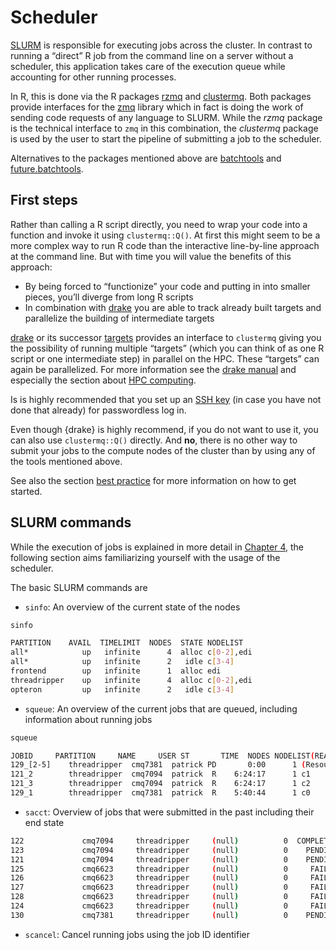 # Scheduler

[SLURM](https://slurm.schedmd.com/) is responsible for executing jobs across the cluster.
In contrast to running a "direct" R job from the command line on a server without a scheduler, this application takes care of the execution queue while accounting for other running processes.

In R, this is done via the R packages [rzmq](https://github.com/ropensci/rzmq) and [clustermq](https://github.com/mschubert/clustermq).
Both packages provide interfaces for the [zmq](http://zeromq.org/) library which in fact is doing the work of sending code requests of any language to SLURM.
While the _rzmq_ package is the technical interface to `zmq` in this combination, the _clustermq_ package is used by the user to start the pipeline of submitting a job to the scheduler.

Alternatives to the packages mentioned above are [batchtools](https://github.com/mllg/batchtools) and [future.batchtools](https://github.com/HenrikBengtsson/future.batchtools).

## First steps

Rather than calling a R script directly, you need to wrap your code into a function and invoke it using `clustermq::Q()`.
At first this might seem to be a more complex way to run R code than the interactive line-by-line approach at the command line.
But with time you will value the benefits of this approach:

- By being forced to "functionize" your code and putting in into smaller pieces, you'll diverge from long R scripts
- In combination with [drake](https://github.com/ropensci/drake) you are able to track already built targets and parallelize the building of intermediate targets

[drake](https://github.com/ropensci/drake) or its successor [targets](https://github.com/ropensci/targets) provides an interface to `clustermq` giving you the possibility of running multiple "targets" (which you can think of as one R script or one intermediate step) in parallel on the HPC.
These "targets" can again be parallelized.
For more information see the [drake manual](https://ropenscilabs.github.io/drake-manual/) and especially the section about [HPC computing](https://ropenscilabs.github.io/drake-manual/hpc.html).

Is is highly recommended that you set up an [SSH key](https://www.digitalocean.com/community/tutorials/how-to-configure-ssh-key-based-authentication-on-a-linux-server) (in case you have not done that already) for passwordless log in.

Even though {drake} is highly recommend, if you do not want to use it, you can also use `clustermq::Q()` directly.
And **no**, there is no other way to submit your jobs to the compute nodes of the cluster than by using any of the tools mentioned above.

See also the section [best practice](#best-practice) for more information on how to get started.

## SLURM commands

While the execution of jobs is explained in more detail in [Chapter 4](#submit-jobs), the following section aims familiarizing yourself with the usage of the scheduler.

The basic SLURM commands are

- `sinfo`: An overview of the current state of the nodes

```sh
sinfo

PARTITION    AVAIL  TIMELIMIT  NODES  STATE NODELIST
all*            up   infinite      4  alloc c[0-2],edi
all*            up   infinite      2   idle c[3-4]
frontend        up   infinite      1  alloc edi
threadripper    up   infinite      4  alloc c[0-2],edi
opteron         up   infinite      2   idle c[3-4]
```

- `squeue`: An overview of the current jobs that are queued, including information about running jobs

```sh
squeue

JOBID     PARTITION     NAME     USER ST       TIME  NODES NODELIST(REASON)
129_[2-5]    threadripper  cmq7381  patrick PD       0:00      1 (Resources)
121_2        threadripper  cmq7094  patrick  R    6:24:17      1 c1
121_3        threadripper  cmq7094  patrick  R    6:24:17      1 c2
129_1        threadripper  cmq7381  patrick  R    5:40:44      1 c0
```

- `sacct`: Overview of jobs that were submitted in the past including their end state

```sh
122             cmq7094     threadripper     (null)          0  COMPLETED      0:0
123             cmq7094     threadripper     (null)          0    PENDING      0:0
121             cmq7094     threadripper     (null)          0    PENDING      0:0
125             cmq6623     threadripper     (null)          0     FAILED      1:0
126             cmq6623     threadripper     (null)          0     FAILED      1:0
127             cmq6623     threadripper     (null)          0     FAILED      1:0
128             cmq6623     threadripper     (null)          0     FAILED      1:0
124             cmq6623     threadripper     (null)          0     FAILED      1:0
130             cmq7381     threadripper     (null)          0    PENDING      0:0
```

- `scancel`: Cancel running jobs using the job ID identifier
